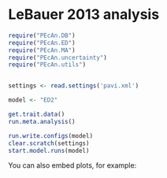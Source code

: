 LeBauer 2013 analysis
========================================================



```r

require("PEcAn.DB")
require("PEcAn.ED")
require("PEcAn.MA")
require("PEcAn.uncertainty")
require("PEcAn.utils") 


settings <- read.settings('pavi.xml')

model <- "ED2"

get.trait.data()
run.meta.analysis()

run.write.configs(model)
clear.scratch(settings) 
start.model.runs(model)

```

You can also embed plots, for example:

```r

```

